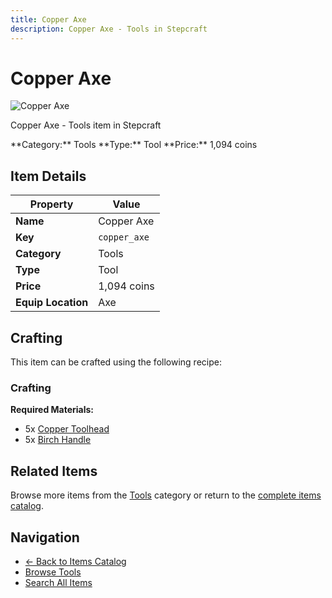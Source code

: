 ```yaml
---
title: Copper Axe
description: Copper Axe - Tools in Stepcraft
---
```


# Copper Axe

<div className="flex items-start gap-6 mb-8">
  <div className="flex-shrink-0">
    <img src="/assets/resources/smithing/copper_axe.png" alt="Copper Axe" className="w-24 h-24 border rounded-lg" />
  </div>
  <div className="flex-1">
    <div className="space-y-2">
      <p className="text-lg text-muted-foreground">Copper Axe - Tools item in Stepcraft</p>
      <div className="flex flex-wrap gap-4 text-sm">
        <span className="px-2 py-1 bg-blue-100 dark:bg-blue-900 rounded-md">
          **Category:** Tools
        </span>
        <span className="px-2 py-1 bg-green-100 dark:bg-green-900 rounded-md">
          **Type:** Tool
        </span>
        <span className="px-2 py-1 bg-yellow-100 dark:bg-yellow-900 rounded-md">
          **Price:** 1,094 coins
        </span>
      </div>
    </div>
  </div>
</div>

## Item Details

| Property | Value |
|----------|-------|
| **Name** | Copper Axe |
| **Key** | `copper_axe` |
| **Category** | Tools |
| **Type** | Tool |
| **Price** | 1,094 coins |
| **Equip Location** | Axe |



## Crafting

This item can be crafted using the following recipe:

### Crafting

**Required Materials:**
- 5x [Copper Toolhead](/docs/resources/individual/copper_toolhead)
- 5x [Birch Handle](/docs/resources/individual/birch_handle)





## Related Items

Browse more items from the [Tools](/docs/items#tools) category or return to the [complete items catalog](/docs/items).

## Navigation

- [← Back to Items Catalog](/docs/items)
- [Browse Tools](/docs/items#tools)
- [Search All Items](/search)
